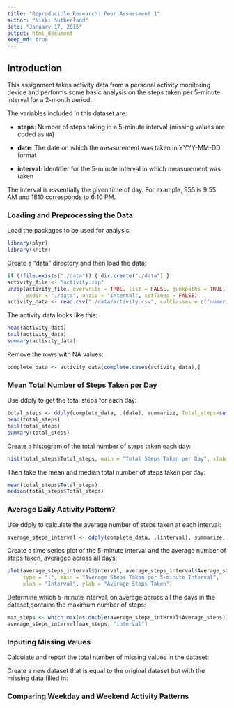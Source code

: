 ```yaml
---
title: "Reproducible Research: Peer Assessment 1"
author: "Nikki Sutherland"
date: "January 17, 2015"
output: html_document
keep_md: true
---
```


## Introduction

This assignment takes activity data from a personal activity monitoring device 
and performs some basic analysis on the steps taken per 5-minute interval for 
a 2-month period.

The variables included in this dataset are:

* **steps**: Number of steps taking in a 5-minute interval (missing values are
    coded as `NA`)

* **date**: The date on which the measurement was taken in YYYY-MM-DD format

* **interval**: Identifier for the 5-minute interval in which
    measurement was taken
    
The interval is essentially the given time of day. For example, 955 is 9:55 AM
and 1810 corresponds to 6:10 PM.

### Loading and Preprocessing the Data
  
Load the packages to be used for analysis:

```r
library(plyr)
library(knitr)
```

  
Create a "data" directory and then load the data:

```r
if (!file.exists("./data")) { dir.create("./data") }
activity_file <- "activity.zip"
unzip(activity_file, overwrite = TRUE, list = FALSE, junkpaths = TRUE, 
      exdir = "./data", unzip = "internal", setTimes = FALSE)
activity_data <- read.csv("./data/activity.csv", colClasses = c("numeric", "character", "numeric"))
```


The activity data looks like this:

```r
head(activity_data)
tail(activity_data)
summary(activity_data)
```


Remove the rows with NA values:

```r
complete_data <- activity_data[complete.cases(activity_data),]
```


### Mean Total Number of Steps Taken per Day

Use ddply to get the total steps for each day:
```r
total_steps <- ddply(complete_data, .(date), summarize, Total_steps=sum(steps))
head(total_steps)
tail(total_steps)
summary(total_steps)
```

Create a histogram of the total number of steps taken each day:

```r
hist(total_steps$Total_steps, main = "Total Steps Taken per Day", xlab = "Total Steps")
```

Then take the mean and median total number of steps taken per day:
```r
mean(total_steps$Total_steps)
median(total_steps$Total_steps)
```



### Average Daily Activity Pattern?

Use ddply to calculate the average number of steps taken at each interval:
```r
average_steps_interval <- ddply(complete_data, .(interval), summarize, Average_steps=mean(steps))
```

Create a time series plot of the 5-minute interval and the average number of steps taken, averaged across all days:
```r
plot(average_steps_interval$interval, average_steps_interval$Average_steps, 
     type = "l", main = "Average Steps Taken per 5-minute Interval",
     xlab = "Interval", ylab = "Average Steps Taken")
```

Determine which 5-minute interval, on average across all the days in the dataset,contains the maximum number of steps:
```r
max_steps <- which.max(as.double(average_steps_interval$Average_steps))
average_steps_interval[max_steps, "interval"]
```

### Inputing Missing Values



Calculate and report the total number of missing values in the dataset:



Create a new dataset that is equal to the original dataset but with the
missing data filled in:


### Comparing Weekday and Weekend Activity Patterns






